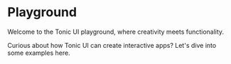 # Playground

Welcome to the Tonic UI playground, where creativity meets functionality.

Curious about how Tonic UI can create interactive apps? Let's dive into some examples here.

